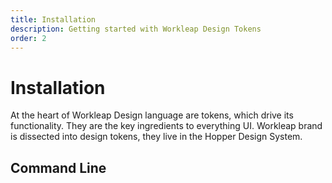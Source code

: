 ```yaml
---
title: Installation
description: Getting started with Workleap Design Tokens
order: 2
---
```


# Installation

At the heart of Workleap Design language are tokens, which drive its functionality. They are the key ingredients to everything UI. Workleap brand is dissected into design tokens, they live in the Hopper Design System.

## Command Line
